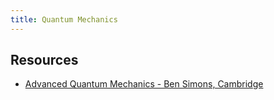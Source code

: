 ```yaml
---
title: Quantum Mechanics
---
```


## Resources

- [Advanced Quantum Mechanics - Ben Simons, Cambridge](http://www.tcm.phy.cam.ac.uk/~bds10/aqp.html)